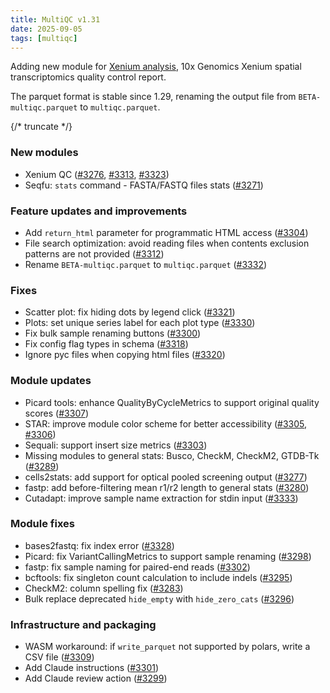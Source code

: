 ```yaml
---
title: MultiQC v1.31
date: 2025-09-05
tags: [multiqc]
---
```


Adding new module for [Xenium analysis](https://www.10xgenomics.com/products/xenium-analysis), 10x Genomics Xenium spatial transcriptomics quality control report.

The parquet format is stable since 1.29, renaming the output file from `BETA-multiqc.parquet` to `multiqc.parquet`.

{/* truncate */}

### New modules

- Xenium QC ([#3276](https://github.com/MultiQC/MultiQC/pull/3276), [#3313](https://github.com/MultiQC/MultiQC/pull/3313), [#3323](https://github.com/MultiQC/MultiQC/pull/3323))
- Seqfu: `stats` command - FASTA/FASTQ files stats ([#3271](https://github.com/MultiQC/MultiQC/pull/3271))

### Feature updates and improvements

- Add `return_html` parameter for programmatic HTML access ([#3304](https://github.com/MultiQC/MultiQC/pull/3304))
- File search optimization: avoid reading files when contents exclusion patterns are not
  provided ([#3312](https://github.com/MultiQC/MultiQC/pull/3312))
- Rename `BETA-multiqc.parquet` to `multiqc.parquet` ([#3332](https://github.com/MultiQC/MultiQC/pull/3332))

### Fixes

- Scatter plot: fix hiding dots by legend click ([#3321](https://github.com/MultiQC/MultiQC/pull/3321))
- Plots: set unique series label for each plot type ([#3330](https://github.com/MultiQC/MultiQC/pull/3330))
- Fix bulk sample renaming buttons ([#3300](https://github.com/MultiQC/MultiQC/pull/3300))
- Fix config flag types in schema ([#3318](https://github.com/MultiQC/MultiQC/pull/3318))
- Ignore pyc files when copying html files ([#3320](https://github.com/MultiQC/MultiQC/pull/3320))

### Module updates

- Picard tools: enhance QualityByCycleMetrics to support original quality scores ([#3307](https://github.com/MultiQC/MultiQC/pull/3307))
- STAR: improve module color scheme for better accessibility ([#3305](https://github.com/MultiQC/MultiQC/pull/3305), [#3306](https://github.com/MultiQC/MultiQC/pull/3306))
- Sequali: support insert size metrics ([#3303](https://github.com/MultiQC/MultiQC/pull/3303))
- Missing modules to general stats: Busco, CheckM, CheckM2, GTDB-Tk ([#3289](https://github.com/MultiQC/MultiQC/pull/3289))
- cells2stats: add support for optical pooled screening output ([#3277](https://github.com/MultiQC/MultiQC/pull/3277))
- fastp: add before-filtering mean r1/r2 length to general stats ([#3280](https://github.com/MultiQC/MultiQC/pull/3280))
- Cutadapt: improve sample name extraction for stdin input ([#3333](https://github.com/MultiQC/MultiQC/pull/3333))

### Module fixes

- bases2fastq: fix index error ([#3328](https://github.com/MultiQC/MultiQC/pull/3328))
- Picard: fix VariantCallingMetrics to support sample renaming ([#3298](https://github.com/MultiQC/MultiQC/pull/3298))
- fastp: fix sample naming for paired-end reads ([#3302](https://github.com/MultiQC/MultiQC/pull/3302))
- bcftools: fix singleton count calculation to include indels ([#3295](https://github.com/MultiQC/MultiQC/pull/3295))
- CheckM2: column spelling fix ([#3283](https://github.com/MultiQC/MultiQC/pull/3283))
- Bulk replace deprecated `hide_empty` with `hide_zero_cats` ([#3296](https://github.com/MultiQC/MultiQC/pull/3296))

### Infrastructure and packaging

- WASM workaround: if `write_parquet` not supported by polars, write a CSV file ([#3309](https://github.com/MultiQC/MultiQC/pull/3309))
- Add Claude instructions ([#3301](https://github.com/MultiQC/MultiQC/pull/3301))
- Add Claude review action ([#3299](https://github.com/MultiQC/MultiQC/pull/3299))
